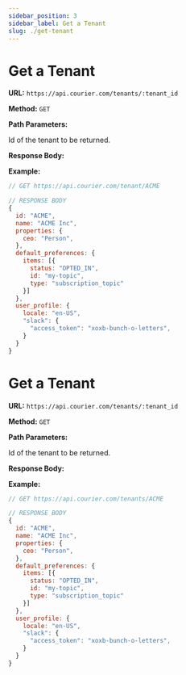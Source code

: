 ```yaml
---
sidebar_position: 3
sidebar_label: Get a Tenant
slug: ./get-tenant
---
```



# Get a Tenant

**URL:** `https://api.courier.com/tenants/:tenant_id`

**Method:** `GET`

**Path Parameters:**

<Params>
  <Param name="tenant_id" type="string" required>
    Id of the tenant to be returned.
  </Param>
</Params>

**Response Body:**

<TenantResponse />

**Example:**

```js
// GET https://api.courier.com/tenant/ACME

// RESPONSE BODY
{
  id: "ACME",
  name: "ACME Inc",
  properties: {
    ceo: "Person",
  },
  default_preferences: {
    items: [{
      status: "OPTED_IN",
      id: "my-topic",
      type: "subscription_topic"
    }]
  },
  user_profile: {
    locale: "en-US",
    "slack": {
      "access_token": "xoxb-bunch-o-letters",
    }
  }
}
```

# Get a Tenant

**URL:** `https://api.courier.com/tenants/:tenant_id`

**Method:** `GET`

**Path Parameters:**

<Params>
  <Param name="tenant_id" type="string" required>
    Id of the tenant to be returned.
  </Param>
</Params>

**Response Body:**

<FullTenantResponse />

**Example:**

```js
// GET https://api.courier.com/tenants/ACME

// RESPONSE BODY
{
  id: "ACME",
  name: "ACME Inc",
  properties: {
    ceo: "Person",
  },
  default_preferences: {
    items: [{
      status: "OPTED_IN",
      id: "my-topic",
      type: "subscription_topic"
    }]
  },
  user_profile: {
    locale: "en-US",
    "slack": {
      "access_token": "xoxb-bunch-o-letters",
    }
  }
}
```
